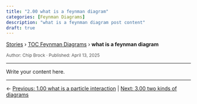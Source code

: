 ```yaml
---
title: "2.00 what is a feynman diagram"
categories: [Feynman Diagrams]
description: "what is a feynman diagram post content"
draft: true
---
```


<div class="breadcrumb">
  <a href="../../stories.html">Stories</a> › <a href="../index.qmd">TOC Feynman Diagrams</a> › <strong>what is a feynman diagram</strong>
</div>

<div style="font-size:0.85em; color:#555; margin-top:0.5em;">
Author: Chip Brock · Published: April 13, 2025
</div>

---

Write your content here.

---
::: {.post-nav}
← [Previous: 1.00 what is a particle interaction](../20250413_0100-what_is_a_particle_interaction/0100-what_is_a_particle_interaction.html) | [Next: 3.00 two kinds of diagrams](../20250413_0300-two_kinds_of_diagrams/0300-two_kinds_of_diagrams.html)
:::
